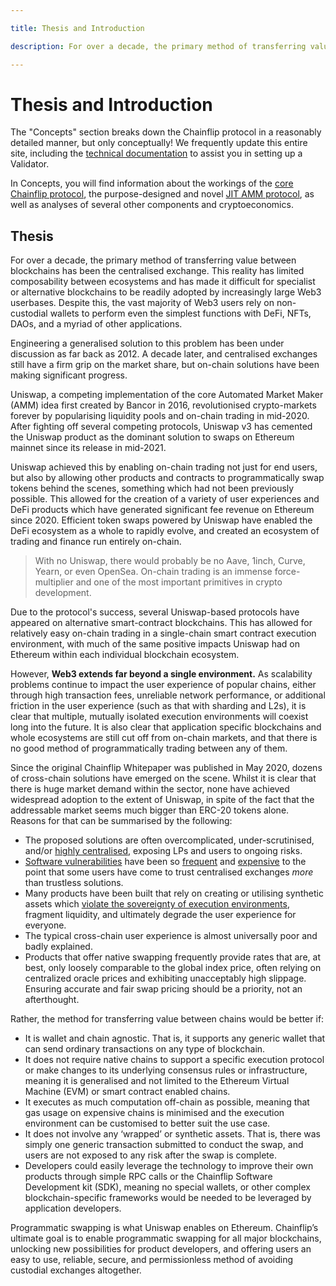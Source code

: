 ```yaml
---

title: Thesis and Introduction

description: For over a decade, the primary method of transferring value between blockchains has been the centralised exchange. This reality has limited composability between ecosystems and has made it difficult for specialist or alternative blockchains to be readily adopted by increasingly large Web3 userbases. 

---
```


# Thesis and Introduction

The "Concepts" section breaks down the Chainflip protocol in a reasonably detailed manner, but only conceptually! We frequently update this entire site, including the [technical documentation](../mainnet/validator-setup/prerequisites.mdx) to assist you in setting up a Validator.

In Concepts, you will find information about the workings of the [core Chainflip protocol](system-overview.md), the purpose-designed and novel [JIT AMM protocol](swaps-amm/just-in-time-amm-protocol.md), as well as analyses of several other components and cryptoeconomics.&#x20;

## Thesis

For over a decade, the primary method of transferring value between blockchains has been the centralised exchange. This reality has limited composability between ecosystems and has made it difficult for specialist or alternative blockchains to be readily adopted by increasingly large Web3 userbases. Despite this, the vast majority of Web3 users rely on non-custodial wallets to perform even the simplest functions with DeFi, NFTs, DAOs, and a myriad of other applications.

Engineering a generalised solution to this problem has been under discussion as far back as 2012. A decade later, and centralised exchanges still have a firm grip on the market share, but on-chain solutions have been making significant progress.

Uniswap, a competing implementation of the core Automated Market Maker (AMM) idea first created by Bancor in 2016, revolutionised crypto-markets forever by popularising liquidity pools and on-chain trading in mid-2020. After fighting off several competing protocols, Uniswap v3 has cemented the Uniswap product as the dominant solution to swaps on Ethereum mainnet since its release in mid-2021.

Uniswap achieved this by enabling on-chain trading not just for end users, but also by allowing other products and contracts to programmatically swap tokens behind the scenes, something which had not been previously possible. This allowed for the creation of a variety of user experiences and DeFi products which have generated significant fee revenue on Ethereum since 2020. Efficient token swaps powered by Uniswap have enabled the DeFi ecosystem as a whole to rapidly evolve, and created an ecosystem of trading and finance run entirely on-chain.

> With no Uniswap, there would probably be no Aave, 1inch, Curve, Yearn, or even OpenSea. On-chain trading is an immense force-multiplier and one of the most important primitives in crypto development.

Due to the protocol's success, several Uniswap-based protocols have appeared on alternative smart-contract blockchains. This has allowed for relatively easy on-chain trading in a single-chain smart contract execution environment, with much of the same positive impacts Uniswap had on Ethereum within each individual blockchain ecosystem.

However, **Web3 extends far beyond a single environment.** As scalability problems continue to impact the user experience of popular chains, either through high transaction fees, unreliable network performance, or additional friction in the user experience (such as that with sharding and L2s), it is clear that multiple, mutually isolated execution environments will coexist long into the future. It is also clear that application specific blockchains and whole ecosystems are still cut off from on-chain markets, and that there is no good method of programmatically trading between any of them.

Since the original Chainflip Whitepaper was published in May 2020, dozens of cross-chain solutions have emerged on the scene. Whilst it is clear that there is huge market demand within the sector, none have achieved widespread adoption to the extent of Uniswap, in spite of the fact that the addressable market seems much bigger than ERC-20 tokens alone. Reasons for that can be summarised by the following:

* The proposed solutions are often overcomplicated, under-scrutinised, and/or [highly centralised](https://twitter.com/trayvox/status/1508734174705987586), exposing LPs and users to ongoing risks.
* [Software vulnerabilities](https://www.businessinsider.in/investment/news/one-of-the-largest-cryptocurrency-swapping-platforms-just-lost-1-3-million-as-users-failed-to-update-approvals/articleshow/88992186.cms) have been so [frequent](https://rekt.news/wormhole-rekt/) and [expensive](https://rekt.news/polynetwork-rekt/) to the point that some users have come to trust centralised exchanges _more_ than trustless solutions.&#x20;
* Many products have been built that rely on creating or utilising synthetic assets which [violate the sovereignty of execution environments](https://old.reddit.com/r/ethereum/comments/rwojtk/ama\_we\_are\_the\_efs\_research\_team\_pt\_7\_07\_january/hrngyk8/), fragment liquidity, and ultimately degrade the user experience for everyone.
* The typical cross-chain user experience is almost universally poor and badly explained.
* Products that offer native swapping frequently provide rates that are, at best, only loosely comparable to the global index price, often relying on centralized oracle prices and exhibiting unacceptably high slippage. Ensuring accurate and fair swap pricing should be a priority, not an afterthought.

Rather, the method for transferring value between chains would be better if:

* It is wallet and chain agnostic. That is, it supports any generic wallet that can send ordinary transactions on any type of blockchain.
* It does not require native chains to support a specific execution protocol or make changes to its underlying consensus rules or infrastructure, meaning it is generalised and not limited to the Ethereum Virtual Machine (EVM) or smart contract enabled chains.
* It executes as much computation off-chain as possible, meaning that gas usage on expensive chains is minimised and the execution environment can be customised to better suit the use case.
* It does not involve any ‘wrapped’ or synthetic assets. That is, there was simply one generic transaction submitted to conduct the swap, and users are not exposed to any risk after the swap is complete.
* Developers could easily leverage the technology to improve their own products through simple RPC calls or the Chainflip Software Development kit (SDK), meaning no special wallets, or other complex blockchain-specific frameworks would be needed to be leveraged by application developers.

Programmatic swapping is what Uniswap enables on Ethereum. Chainflip’s ultimate goal is to enable programmatic swapping for all major blockchains, unlocking new possibilities for product developers, and offering users an easy to use, reliable, secure, and permissionless method of avoiding custodial exchanges altogether.
